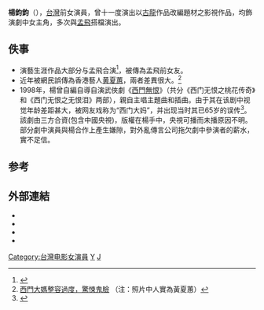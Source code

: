 {{藝人
|姓名 = 楊鈞鈞
|類型 = 女演員
|圖片 =<!--建議使用自由版權圖像-->
|圖片尺寸 =
|圖片簡介 =
|本名 =
|羅馬拼音 = Yang Chun-Chun
|英文名 =
|暱稱 = 西門大媽
|其他藝名 =
|國籍 = {{ROC}}
|民族 =
|籍貫 =
|出生日期 = {{bya|1956}}
|出生地點 = {{TWN}}
|逝世日期 =
|逝世地點 =
|職業 =
|語言 =
|教育程度 =
|宗教信仰 =
|配偶 =
|兒女 =
|父母 =
|音樂類型 =
|演奏樂器 =
|出道地點 =
|出道作 =折劍傳奇
|出道日期 =1979
|代表作 =桃花傳奇、西門無恨
|活躍年代 =1979-1998
|唱片公司 =
|經紀公司 =
|網站 =
|相關團體 =
|獎項 =
|IMDb = 3445704
}}
'''楊鈞鈞'''（{{bd|1956年||}}），[[台灣|台灣]]前女演員，曾十一度演出以[[古龍|古龍]]作品改編題材之影視作品，均飾演劇中女主角，多次與[[孟飛|孟飛]]搭檔演出。

== 佚事 ==
*演藝生涯作品大部分与孟飛合演<ref>{{hkmdb name|13669}}</ref>，被傳為孟飛前女友。
*近年被網民誤傳為香港藝人[[黄夏蕙|黄夏蕙]]，兩者差異很大。<ref>[http://news.xinhuanet.com/tw/2010-09/17/c_12578949.htm 西門大媽整容過度，驚悚鬼臉] {{Wayback|url=http://news.xinhuanet.com/tw/2010-09/17/c_12578949.htm |date=20121028054125 }}（注：照片中人實為黃夏蕙）</ref>
*1998年，楊曾自編自導自演武俠劇《[[西門無恨|西門無恨]]》（共分《西门无恨之桃花传奇》和《西门无恨之无恨泪》两部），親自主唱主題曲和插曲。由于其在该剧中视觉年龄差距甚大，被网友戏称为“西门大妈”，并出现当时其已65岁的误传<ref>{{cite web | language = zh-hans | publisher = 网易网>网易娱乐>明星>正文 | title = “西门大妈”否认65岁与刘德凯戏水：没那么老 | url = http://ent.163.com/14/0420/00/9Q81PPHF00031H2L.html | author = 本文来源：网易娱乐；责任编辑：王晓易 | date = 2014年4月20日 | accessdate = 2014年4月20日 | archive-date = 2018年11月21日 | archive-url = https://web.archive.org/web/20181121035428/http://ent.163.com/14/0420/00/9Q81PPHF00031H2L.html | dead-url = no }}</ref>。該劇由三方合資(包含中國央視)，版權在楊手中，央視可播而未播原因不明。部分劇中演員與楊合作上產生嫌隙，對外亂傳言公司拖欠劇中參演者的薪水，實不足信。

== 参考 ==
{{reflist}}

==外部連結==
* {{imdb name|3445704}}{{en}}
* {{hkmdb name|13669}}
* {{douban people}}
* {{Mtime people|1276723}}

[[Category:台灣电影女演員|Category:台灣电影女演員]]
[[Category:台灣導演|Y]]
[[Category:楊姓|J]]
